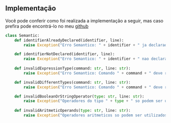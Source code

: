 ## Implementação

Você pode conferir como foi realizada a implementação a seguir, mas caso prefira pode
encontrá-lo no meu [github](https://github.com/Ruanrls/compilador/tree/v2/src/codebase/semantic.py)

```python
class Semantic:
    def identifierAlreadyDeclared(identifier, line):
        raise Exception("Erro Semantico: " + identifier + " ja declarado na linha: " + str(line))

    def identifierNotDeclared(identifier, line):
        raise Exception("Erro Semantico: " + identifier + " nao declarado na linha: " + str(line))
    
    def invalidExpressionType(command: str, line: str):
        raise Exception("Erro Semantico: Comando " + command + " deve receber uma expressao booleana na linha: " + str(line))

    def invalidDifferentTypes(command: str, line: str):
        raise Exception("Erro Semantico: Comando " + command + " deve receber expressoes do mesmo tipo na linha: " + str(line))

    def invalidBooleanOrStringOperator(type: str, line: str):
        raise Exception("Operadores do tipo " + type + " so podem ser utilizados com os operadores '<>, =' na linha: " + str(line))
    
    def invalidAritmeticOperands(type: str, line: str):
        raise Exception("Operadores aritmeticos so podem ser utilizados com os tipos numericos (REAL, INTEIRO) na linha: " + str(line))
```